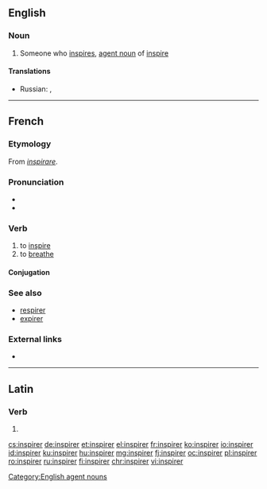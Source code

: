 ==English==

===Noun===
{{en-noun}}

# Someone who [[inspire]]s, [[agent noun]] of [[inspire]]

====Translations====
{{trans-top|someone who inspires}}
{{trans-mid}}
* Russian: {{t+|ru|вдохнови́тель|m|sc=Cyrl}}, {{t+|ru|вдохнови́тельница|f|sc=Cyrl}}
{{trans-bottom}}

[[Category:English agent nouns]]

----

==French==

===Etymology===
From {{etyl|la|fr}} ''[[inspirare]]''.

===Pronunciation===
* {{audio|Fr-inspirer.ogg|audio|lang=fr}}
* {{IPA|/ɛ̃s.pi.ʁe/|lang=fr}}

===Verb===
{{fr-verb}}

# to [[inspire]]
# to [[breathe]]

====Conjugation====
{{fr-conj-er|inspir|avoir}}

===See also===
* [[respirer]]
* [[expirer]]

===External links===
* {{R:TLFi}}

----

==Latin==

===Verb===
{{la-verb-form|īnspīrer}}

# {{inflection of|īnspīrō||1|s|pres|pasv|subj|lang=la}}

[[cs:inspirer]]
[[de:inspirer]]
[[et:inspirer]]
[[el:inspirer]]
[[fr:inspirer]]
[[ko:inspirer]]
[[io:inspirer]]
[[id:inspirer]]
[[ku:inspirer]]
[[hu:inspirer]]
[[mg:inspirer]]
[[fj:inspirer]]
[[oc:inspirer]]
[[pl:inspirer]]
[[ro:inspirer]]
[[ru:inspirer]]
[[fi:inspirer]]
[[chr:inspirer]]
[[vi:inspirer]]
